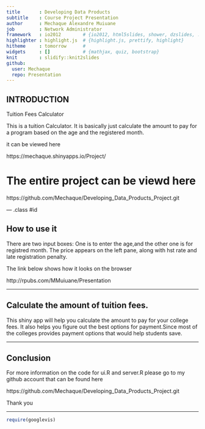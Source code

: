 ```yaml
---
title       : Developing Data Products
subtitle    : Course Project Presentation
author      : Mechaque Alexandre Muiuane
job         : Network Administrator
framework   : io2012        # {io2012, html5slides, shower, dzslides, ...}
highlighter : highlight.js  # {highlight.js, prettify, highlight}
hitheme     : tomorrow      # 
widgets     : []            # {mathjax, quiz, bootstrap}
knit        : slidify::knit2slides
github:
  user: Mechaque
  repo: Presentation
---
```


## INTRODUCTION

Tuition Fees Calculator

This is a tuition Calculator. It is basically just calculate the amount to pay for a
program based on the age and the registered month.

it can be viewed here

https://mechaque.shinyapps.io/Project/

# The entire project can be viewd here

https://github.com/Mechaque/Developing_Data_Products_Project.git

--- .class #id 


## How to use it
There are two input boxes: One is to enter the age,and the other one is for registred month.
The price appears on the left pane, along with hst rate and late registration penalty.

The link below shows how it looks on the browser

http://rpubs.com/MMuiuane/Presentation


---

## Calculate the amount of tuition fees.
 This shiny app will help you calculate the amount to pay for your college fees. It also helps you figure out the best options for payment.Since most of the colleges provides payment options that would help students save.
 



---


## Conclusion
For more information on the code for ui.R and server.R please go to my github account that can be found here

https://github.com/Mechaque/Developing_Data_Products_Project.git

Thank you 


--- 
```r
require(googlevis)
```
 

